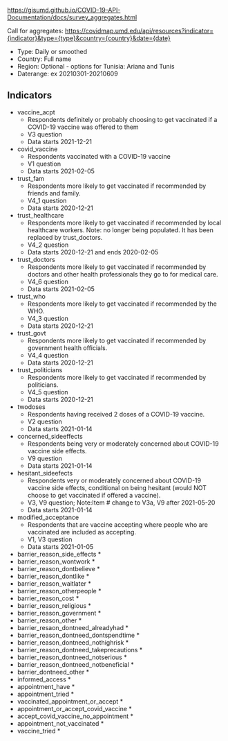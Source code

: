 https://gisumd.github.io/COVID-19-API-Documentation/docs/survey_aggregates.html

Call for aggregates: https://covidmap.umd.edu/api/resources?indicator={indicator}&type={type}&country={country}&date={date}
* Type: Daily or smoothed
* Country: Full name
* Region: Optional - options for Tunisia: Ariana and Tunis
* Daterange: ex 20210301-20210609


## Indicators ##
* vaccine_acpt
  *  Respondents definitely or probably choosing to get vaccinated if a COVID-19 vaccine was offered to them
  *  V3 question
  *  Data starts 2021-12-21
* covid_vaccine
  *  Respondents vaccinated with a COVID-19 vaccine
  *  V1 question
  *  Data starts 2021-02-05
* trust_fam
  * Respondents more likely to get vaccinated if recommended by friends and family.
  * V4_1 question
  * Data starts 2020-12-21
* trust_healthcare
  * Respondents more likely to get vaccinated if recommended by local healthcare workers. Note: no longer being populated. It has been replaced by trust_doctors.
  * V4_2 question
  * Data starts 2020-12-21 and ends 2020-02-05
* trust_doctors
  * Respondents more likely to get vaccinated if recommended by doctors and other health professionals they go to for medical care.
  * V4_6 question
  * Data starts 2021-02-05
* trust_who
  * Respondents more likely to get vaccinated if recommended by the WHO.
  * V4_3 question
  * Data starts 2020-12-21
* trust_govt
  * Respondents more likely to get vaccinated if recommended by government health officials.
  * V4_4 question
  * Data starts 2020-12-21
* trust_politicians
  * Respondents more likely to get vaccinated if recommended by politicians.
  * V4_5 question
  * Data starts 2020-12-21
* twodoses
  * Respondents having received 2 doses of a COVID-19 vaccine.
  * V2 question
  * Data starts 2021-01-14
* concerned_sideeffects
  * Respondents being very or moderately concerned about COVID-19 vaccine side effects.
  * V9 question
  * Data starts 2021-01-14
* hesitant_sideefects
  * Respondents very or moderately concerned about COVID-19 vaccine side effects, conditional on being hesitant (would NOT choose to get vaccinated if offered a vaccine).
  * V3, V9 question; Note:Item # change to V3a, V9 after 2021-05-20
  * Data starts 2021-01-14
* modified_acceptance
  * Respondents that are vaccine accepting where people who are vaccinated are included as accepting.
  * V1, V3 question
  * Data starts 2021-01-05
* barrier_reason_side_effects
  *
* barrier_reason_wontwork
  *
* barrier_reason_dontbelieve
  *
* barrier_reason_dontlike
  *
* barrier_reason_waitlater
  *
* barrier_reason_otherpeople
  *
* barrier_reason_cost
  *
* barrier_reason_religious
  *
* barrier_reason_government
  *
* barrier_reason_other
  *
* barrier_resaon_dontneed_alreadyhad
  *
* barrier_reason_dontneed_dontspendtime
  *
* barrier_reason_dontneed_nothighrisk
  *
* barrier_reason_dontneed_takeprecautions
  *
* barrier_reason_dontneed_notserious
  *
* barrier_reason_dontneed_notbeneficial
  *
* barrier_dontneed_other
  *
* informed_access
  *
* appointment_have
  *
* appointment_tried
  *
* vaccinated_appointment_or_accept
  *
* appointment_or_accept_covid_vaccine
  *
* accept_covid_vaccine_no_appointment
  *
* appointment_not_vaccinated
  *
* vaccine_tried
  *
